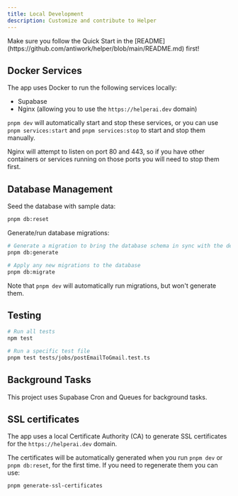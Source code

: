```yaml
---
title: Local Development
description: Customize and contribute to Helper
---
```


<Callout>
  Make sure you follow the Quick Start in the [README](https://github.com/antiwork/helper/blob/main/README.md) first!
</Callout>

## Docker Services

The app uses Docker to run the following services locally:

- Supabase
- Nginx (allowing you to use the `https://helperai.dev` domain)

`pnpm dev` will automatically start and stop these services, or you can use `pnpm services:start` and `pnpm services:stop` to start and stop them manually.

<Callout>
  Nginx will attempt to listen on port 80 and 443, so if you have other containers or services running on those ports
  you will need to stop them first.
</Callout>

## Database Management

Seed the database with sample data:

```bash title="terminal"
pnpm db:reset
```

Generate/run database migrations:

```bash title="terminal"
# Generate a migration to bring the database schema in sync with the definitions in db/schema
pnpm db:generate

# Apply any new migrations to the database
pnpm db:migrate
```

Note that `pnpm dev` will automatically run migrations, but won't generate them.

## Testing

```bash title="terminal"
# Run all tests
npm test

# Run a specific test file
pnpm test tests/jobs/postEmailToGmail.test.ts
```

## Background Tasks

This project uses Supabase Cron and Queues for background tasks.

## SSL certificates

The app uses a local Certificate Authority (CA) to generate SSL certificates for the `https://helperai.dev` domain.

The certificates will be automatically generated when you run `pnpm dev` or `pnpm db:reset`, for the first time. If you need to regenerate them you can use:

```bash title="terminal"
pnpm generate-ssl-certificates
```

